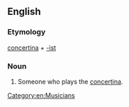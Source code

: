 ==English==

===Etymology===
[[concertina]] + [[-ist]]

===Noun===
{{en-noun}}

# Someone who plays the [[concertina]].

[[Category:en:Musicians]]